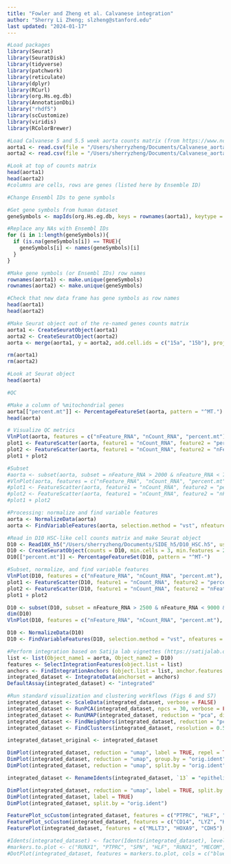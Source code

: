```yaml
---
title: "Fowler and Zheng et al. Calvanese integration"
author: "Sherry Li Zheng; slzheng@stanford.edu"
last updated: "2024-01-17"
---
```


```r
#Load packages
library(Seurat)
library(SeuratDisk)
library(tidyverse)
library(patchwork)
library(reticulate)
library(dplyr)
library(RCurl)
library(org.Hs.eg.db)
library(AnnotationDbi)
library("rhdf5")
library(scCustomize)
library(viridis)
library(RColorBrewer)
```

```r
#Load Calvanese 5 and 5.5 week aorta counts matrix (from https://www.ncbi.nlm.nih.gov/geo/query/acc.cgi?acc=GSE162950)
aorta1 <- read.csv(file = "/Users/sherryzheng/Documents/Calvanese_aorta_data/GSM4968832_Aorta-5wk-555.csv", sep = ",", row.names = 1)
aorta2 <- read.csv(file = "/Users/sherryzheng/Documents/Calvanese_aorta_data/GSM4968833_Aorta-5wk-575.csv", sep = ",", row.names = 1)
```

```r
#Look at top of counts matrix
head(aorta1)
head(aorta2)
#columns are cells, rows are genes (listed here by Ensemble ID)
```

```r
#Change Ensembl IDs to gene symbols

#Get gene symbols from human dataset
geneSymbols <- mapIds(org.Hs.eg.db, keys = rownames(aorta1), keytype = "ENSEMBL", column = "SYMBOL", multiVals = "first")

#Replace any NAs with Ensembl IDs
for (i in 1:length(geneSymbols)){
  if (is.na(geneSymbols[i]) == TRUE){
    geneSymbols[i] <- names(geneSymbols)[i]
  }
}

#Make gene symbols (or Ensembl IDs) row names
rownames(aorta1) <- make.unique(geneSymbols)
rownames(aorta2) <- make.unique(geneSymbols)

#Check that new data frame has gene symbols as row names
head(aorta1)
head(aorta2)
```
```r
#Make Seurat object out of the re-named genes counts matrix
aorta1 <- CreateSeuratObject(aorta1)
aorta2 <- CreateSeuratObject(aorta2)
aorta <- merge(aorta1, y = aorta2, add.cell.ids = c("15a", "15b"), project = "aorta")

rm(aorta1)
rm(aorta2)

#Look at Seurat object
head(aorta)
```

```r
#QC

#Make a column of %mitochondrial genes
aorta[["percent.mt"]] <- PercentageFeatureSet(aorta, pattern = "^MT.")
head(aorta)

# Visualize QC metrics
VlnPlot(aorta, features = c("nFeature_RNA", "nCount_RNA", "percent.mt"), ncol = 3)
plot1 <- FeatureScatter(aorta, feature1 = "nCount_RNA", feature2 = "percent.mt")
plot2 <- FeatureScatter(aorta, feature1 = "nCount_RNA", feature2 = "nFeature_RNA")
plot1 + plot2
```

```r
#Subset
#aorta <- subset(aorta, subset = nFeature_RNA > 2000 & nFeature_RNA < 7000 & percent.mt > 0.1 & percent.mt < 0.5)
#VlnPlot(aorta, features = c("nFeature_RNA", "nCount_RNA", "percent.mt"), ncol = 3)
#plot1 <- FeatureScatter(aorta, feature1 = "nCount_RNA", feature2 = "percent.mt")
#plot2 <- FeatureScatter(aorta, feature1 = "nCount_RNA", feature2 = "nFeature_RNA")
#plot1 + plot2

#Processing: normalize and find variable features
aorta <- NormalizeData(aorta)
aorta <- FindVariableFeatures(aorta, selection.method = "vst", nfeatures = 2000)
```

```r
#Read in D10 HSC-like cell counts matrix and make Seurat object
D10 <- Read10X_h5("/Users/sherryzheng/Documents/SIDE_h5/D10_HSC.h5", use.names = TRUE, unique.features = TRUE)
D10 <- CreateSeuratObject(counts = D10, min.cells = 3, min.features = 200, project = "D10")
D10[["percent.mt"]] <- PercentageFeatureSet(D10, pattern = "^MT-")
```

```r
#Subset, normalize, and find variable features
VlnPlot(D10, features = c("nFeature_RNA", "nCount_RNA", "percent.mt"), ncol = 3)
plot1 <- FeatureScatter(D10, feature1 = "nCount_RNA", feature2 = "percent.mt")
plot2 <- FeatureScatter(D10, feature1 = "nCount_RNA", feature2 = "nFeature_RNA")
plot1 + plot2

D10 <- subset(D10, subset = nFeature_RNA > 2500 & nFeature_RNA < 9000 & percent.mt > 5 & percent.mt < 10)
dim(D10)
VlnPlot(D10, features = c("nFeature_RNA", "nCount_RNA", "percent.mt"), ncol = 3)

D10 <- NormalizeData(D10)
D10 <- FindVariableFeatures(D10, selection.method = "vst", nfeatures = 2000)
```

```r
#Perform integration based on Satija lab vignettes (https://satijalab.org/seurat/articles/integration_introduction.html)
list <- list(Object_name1 = aorta, Object_name2 = D10)
features <- SelectIntegrationFeatures(object.list = list)
anchors <- FindIntegrationAnchors (object.list = list, anchor.features = features)
integrated_dataset <- IntegrateData(anchorset = anchors)
DefaultAssay(integrated_dataset) <- "integrated"
```

```r
#Run standard visualization and clustering workflows (Figs 6 and S7)
integrated_dataset <- ScaleData(integrated_dataset, verbose = FALSE)
integrated_dataset <- RunPCA(integrated_dataset, npcs = 30, verbose = FALSE)
integrated_dataset <- RunUMAP(integrated_dataset, reduction = "pca", dims = 1:30)
integrated_dataset <- FindNeighbors(integrated_dataset, reduction = "pca", dims = 1:30)
integrated_dataset <- FindClusters(integrated_dataset, resolution = 0.5)

integrated_dataset_original <- integrated_dataset

DimPlot(integrated_dataset, reduction = "umap", label = TRUE, repel = TRUE)
DimPlot(integrated_dataset, reduction = "umap", group.by = "orig.ident")
DimPlot(integrated_dataset, reduction = "umap", split.by = "orig.ident")

integrated_dataset <- RenameIdents(integrated_dataset, `13` = "epithelial", `17` = "epithelial", `19` = "mesenchymal", `14` = "mesenchymal", `5` = "mesenchymal", `8` = "mesenchymal", `10` = "mesenchymal", `1` = "endothelial", `11` = "endothelial", `4` = "endothelial", `7` = "Gran/Mono/Mac", `15` = "erythroid", `0` = "HSC", `2` = "HSC", `3` = "HSC", `6` = "HSC", `9` = "HSC", `16` = "other", `12` = "other", `18` = "other")

DimPlot(integrated_dataset, reduction = "umap", label = TRUE, split.by = "orig.ident")
DimPlot(integrated_dataset, label = TRUE)
DimPlot(integrated_dataset, split.by = "orig.ident")

FeaturePlot_scCustom(integrated_dataset, features = c("PTPRC", "HLF", "MECOM", "SPINK2", "RUNX1"), pt.size = 1.5, split.by = "orig.ident")
FeaturePlot_scCustom(integrated_dataset, features = c("CD14", "LYZ", "HBE1", "APOA1", "PDGFRA"), pt.size = 1.5, split.by = "orig.ident")
FeaturePlot(integrated_dataset, features = c("MLLT3", "HOXA9", "CDH5"), pt.size = 1.5, cols = rev(plasma(10)), split.by = "orig.ident")
```

```r
#Idents(integrated_dataset) <- factor(Idents(integrated_dataset), levels = c("other", "epithelial", "Gran/Mono/Mac", "erythroid", "mesenchymal", "endothelial", "HSC"))
#markers.to.plot <- c("RUNX1", "PTPRC", "SPN", "HLF", "RUNX1", "MECOM", "GFI1", "MYB", "CDH5", "KDR", "TIE1", "APLNR", "NRP2", "GJA5", "CXCR4", "COL1A1", "PDGFRA", "CXCL12", "POSTN", "PTN", "HBE1", "HBZ", "GYPA", "LYZ", "RNASE2", "C1QA", "CD14", "LYVE1", "EPCAM", "AFP")
#DotPlot(integrated_dataset, features = markers.to.plot, cols = c("blue", "red"), dot.scale = 8, split.by = "orig.ident") + RotatedAxis ()
```